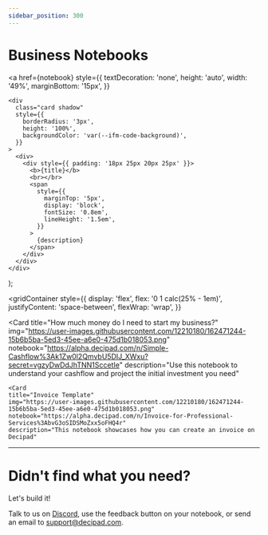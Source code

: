 ```yaml
---
sidebar_position: 300
---
```


# Business Notebooks

  <a
    href={notebook}
    style={{
      textDecoration: 'none',
      height: 'auto',
      width: '49%',
      marginBottom: '15px',
    }}
  >
    <div
      class="card shadow"
      style={{
        borderRadius: '3px',
        height: '100%',
        backgroundColor: 'var(--ifm-code-background)',
      }}
    >
      <div>
        <div style={{ padding: '18px 25px 20px 25px' }}>
          <b>{title}</b>
          <br></br>
          <span
            style={{
              marginTop: '5px',
              display: 'block',
              fontSize: '0.8em',
              lineHeight: '1.5em',
            }}
          >
            {description}
          </span>
        </div>
      </div>
    </div>
  </a>
);

<gridContainer
  style={{
    display: 'flex',
    flex: '0 1 calc(25% - 1em)',
    justifyContent: 'space-between',
    flexWrap: 'wrap',
  }}
>
  <Card
    title="Start a candle business"
    img="https://user-images.githubusercontent.com/12210180/162471244-15b6b5ba-5ed3-45ee-a6e0-475d1b018053.png"
    notebook="https://alpha.decipad.com/n/-Starting-a-Candle-Business%3AJTYAmhcwfINZobogKoEbU"
    description="Finance is a key component of starting a business. Yet, many entrepreneurs struggle to understand how to create a basic business model"
  />
  <Card
    title="How much should I price this project?"
    img="https://user-images.githubusercontent.com/12210180/162471244-15b6b5ba-5ed3-45ee-a6e0-475d1b018053.png"
    notebook="https://alpha.decipad.com/n/-Consulting-Projects-Fee-Estimation%3A8Kx9X0612rXUElUSVFl0S?secret=qdQBEsgCdMvnh-D6_JGxp"
    description="Landed a new project? Use this model to understand how to calculate staff allocation, project expenses, and target rates"
  />
  <Card
    title="What is fair international employee compensation?"
    img="https://user-images.githubusercontent.com/12210180/162471244-15b6b5ba-5ed3-45ee-a6e0-475d1b018053.png"
    notebook="https://alpha.decipad.com/n/Emily-in-Paris%3AmCTaRvBPOskMxCEKeKKxt?secret=Zhm1ToqvarE6ZzXHJU2Cn"
    description="Use this model to understand how salary changes between London and Paris"
  />
  <Card
    title="How much money do I need to start my business?"
    img="https://user-images.githubusercontent.com/12210180/162471244-15b6b5ba-5ed3-45ee-a6e0-475d1b018053.png"
    notebook="https://alpha.decipad.com/n/Simple-Cashflow%3Ak1Zw0l2QmvbU5DIJ_XWxu?secret=vgzyDwDdJhTNN1SccetIe"
    description="Use this notebook to understand your cashflow and project the initial investment you need"
  ></Card>
    <Card
    title="Invoice Template"
    img="https://user-images.githubusercontent.com/12210180/162471244-15b6b5ba-5ed3-45ee-a6e0-475d1b018053.png"
    notebook="https://alpha.decipad.com/n/Invoice-for-Professional-Services%3AbvG3oSIDSMoZxx5oFHQ4r"
    description="This notebook showcases how you can create an invoice on Decipad"
  ></Card>
</gridContainer>

---

# Didn't find what you need?

Let's build it!

Talk to us on [Discord](https://discord.com/invite/HwDMqwbGmc), use the feedback button on your notebook, or send an email to support@decipad.com.
